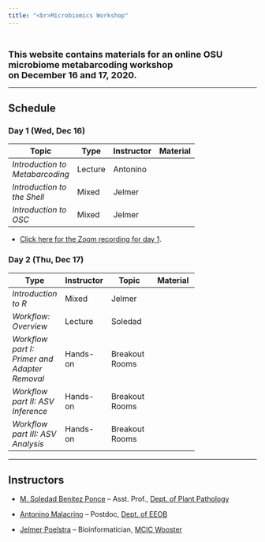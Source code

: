 ```yaml
---
title: "<br>Microbiomics Workshop"
---
```


<style>
.mytable table {
  width:75%;
}
</style>

<br>

<span style="font-size: 18px">**This website contains materials for an online
OSU microbiome metabarcoding workshop<br>on December 16 and 17, 2020.**</span>

----

## Schedule

### Day 1 (Wed, Dec 16)

<div class="mytable">

Topic | Type | Instructor | Material | Slides
|-|-|-|-|-|
_Introduction to Metabarcoding_ | Lecture | Antonino | | <a href="slides/intro_presentation.pdf" target="_blank"><span style="color: #4b5357;"><i class="fas fa-desktop fa-lg"></i></span></a> |
_Introduction to the Shell_ | Mixed | Jelmer | <a href="02-shell.html" target="_blank"><span style="color: #4b5357;"><i class="fas fa-book fa-lg"></i></span></a> | <a href="slides/02-shell-slides.html" target="_blank"><span style="color: #4b5357;"><i class="fas fa-desktop fa-lg"></i></span></a> |
_Introduction to OSC_ | Mixed | Jelmer | <a href="03-OSC.html" target="_blank"><span style="color: #4b5357;"><i class="fas fa-book fa-lg"></i></span></a> | <a href="slides/03-OSC-slides.html" target="_blank"><span style="color: #4b5357;"><i class="fas fa-desktop fa-lg"></i></span></a> |

</mytable>

- [Click here for the Zoom recording for day 1](https://osu.zoom.us/rec/share/cgPOzJq8-dhyLAERxJNPwRSa_TKSxUKEDmBlEvzzDqYlHBPx2wQpX7iBCdga9jFB.oBmtUXJ8dFFjOMN_).

### Day 2 (Thu, Dec 17)

<div class="mytable">

| Type | Instructor | Topic | Material
|-|-|-|-|
| _Introduction to R_ | Mixed | Jelmer | <a href="06-R.html" target="_blank"><span style="color: #4b5357;"><i class="fas fa-book fa-lg"></i></span></a> |
_Workflow: Overview_ | Lecture | Soledad | <a href="04-data-overview.html" target="_blank"><span style="color: #4b5357;"><i class="fas fa-book fa-lg"></i></span></a> | |
_Workflow part I: Primer and Adapter Removal_ | Hands-on | Breakout Rooms | <a href="05-preprocess-reads.html" target="_blank"><span style="color: #4b5357;"><i class="fas fa-book fa-lg"></i></span></a> | |
| _Workflow part II: ASV Inference_  | Hands-on | Breakout Rooms | <a href="07-ASV-inference.html" target="_blank"><span style="color: #4b5357;"><i class="fas fa-book fa-lg"></i></span></a> |
| _Workflow part III: ASV Analysis_ | Hands-on | Breakout Rooms | <a href="08-postASV-analysis.html" target="_blank"><span style="color: #4b5357;"><i class="fas fa-book fa-lg"></i></span></a> |

</mytable>

----

## Instructors

- [M. Soledad Benitez Ponce](benitezponce.1@osu.edu) -- Asst. Prof., [Dept. of Plant Pathology](https://plantpath.osu.edu/)

- [Antonino Malacrino](mailto:malacrino.1@osu.edu) -- Postdoc, [Dept. of EEOB](https://eeob.osu.edu/)

- [Jelmer Poelstra](mailto:poelstra.1@osu.edu) -- Bioinformatician, [MCIC Wooster](https://mcic.osu.edu)

<br> <br> <br>
